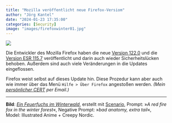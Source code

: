 ```yaml
---
title: "Mozilla veröffentlicht neue Firefox-Versiom"
author: "Jörg Kantel"
date: "2024-01-23 17:35:00"
categories: [Security]
image: "images/firefoxwinter01.jpg"
---
```


[![](images/firefoxwinter01-b.jpg)](https://www.flickr.com/photos/schockwellenreiter/53483007225/)

Die Entwickler des Mozilla Firefox  haben die neue [Version 122.0](https://www.mozilla.org/en-US/firefox/122.0/releasenotes/) und die [Version ESR 115.7](https://www.mozilla.org/en-US/firefox/115.7.0/releasenotes/) veröffentlicht und darin auch wieder Sicherheitslücken behoben. Außerdem sind auch viele Veränderungen in die Updates eingeflossen.

Firefox weist selbst auf dieses Update hin. Diese Prozedur kann aber auch wie immer über das Menü `Hilfe > Über Firefox` angestoßen werden. *(Mein [persönlicher CERT](http://www.gwdg.de/~mreiman1/) per Email.)*

---

**Bild**: *[Ein Feuerfuchs im Winterwald](https://www.flickr.com/photos/schockwellenreiter/53483007225/)*, erstellt mit [Scenario](http://cognitiones.kantel-chaos-team.de/technikgeschichte/rechnerundnetze/scenario.html), Prompt: »*A red fire fox in the winter forest*«, Negative Prompt: »*bad anatomy, extra tail*«, Model: Illustrated Anime + Creepy Nordic.